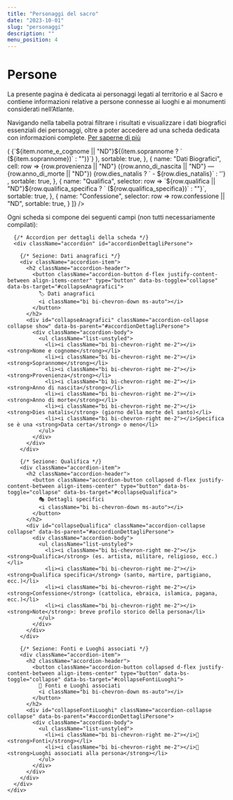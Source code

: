 ```yaml
---
title: "Personaggi del sacro"
date: "2023-10-01"
slug: "personaggi"
description: ""
menu_position: 4
---
```



# Persone

<Row className="my-4">
<Col md={12}>
<div className="bg-light p-4 rounded shadow-sm text-center">
La presente pagina è dedicata ai personaggi legati al territorio e al Sacro e contiene informazioni
relative a persone connesse ai luoghi e ai monumenti considerati nell’Atlante. 

Navigando nella tabella potrai filtrare i risultati e visualizzare i dati biografici essenziali 
dei personaggi, oltre a poter accedere ad una scheda dedicata con informazioni complete.
<a href="#dettagli" className="btn btn-primary mt-3">
        Per saperne di più
      </a>
</div>
</Col>
</Row>

<Row className="my-4">
<Col md={12}>
<DataTb
  source={{
    directus:{
      table: "persona",
      queryString: "limit=-1&offset=0&fields=*,fonti.fonte_id.titolo_completo",
    }
  }}
  striped={true}
  className="data-table shadow"
  columns={[
    {
      name: "Personaggio",
      selector: item => (
        <Link to={`/personaggio/?tb=persona&id=${item.id}`}>
          {`${item.nome_e_cognome || "ND"}${(item.soprannome ? ` (${item.soprannome})` : "")}`}
        </Link>
      ),
      sortable: true,
    },
    {
      name: "Dati Biografici",
      cell: row => <span className={row.data_certa ? "" : "red-text"}>
        {row.provenienza || "ND"} ({row.anno_di_nascita || "ND"} — {row.anno_di_morte || "ND"}) {row.dies_natalis ? ` - ${row.dies_natalis}` : ''}
      </span>,
      sortable: true,
    },
    {
      name: "Qualifica",
      selector: row => `${row.qualifica || "ND"}${row.qualifica_specifica ? ` (${row.qualifica_specifica})` : ""}`,
      sortable: true,
    },
    {
      name: "Confessione",
      selector: row => row.confessione || "ND",
      sortable: true,
    }
  ]}
/>
</Col>
</Row>

<Row className="my-4" id="dettagli">
  <Col md={12}>
    <div className="bg-light p-4 rounded shadow-sm">
      <p className="text-center">
        Ogni scheda si compone dei seguenti campi (non tutti necessariamente compilati):
      </p>

      {/* Accordion per dettagli della scheda */}
      <div className="accordion" id="accordionDettagliPersone">
        
        {/* Sezione: Dati anagrafici */}
        <div className="accordion-item">
          <h2 className="accordion-header">
            <button className="accordion-button d-flex justify-content-between align-items-center" type="button" data-bs-toggle="collapse" data-bs-target="#collapseAnagrafici">
              🏷️ Dati anagrafici
              <i className="bi bi-chevron-down ms-auto"></i>
            </button>
          </h2>
          <div id="collapseAnagrafici" className="accordion-collapse collapse show" data-bs-parent="#accordionDettagliPersone">
            <div className="accordion-body">
              <ul className="list-unstyled">
                <li><i className="bi bi-chevron-right me-2"></i><strong>Nome e cognome</strong></li>
                <li><i className="bi bi-chevron-right me-2"></i><strong>Soprannome</strong></li>
                <li><i className="bi bi-chevron-right me-2"></i><strong>Provenienza</strong></li>
                <li><i className="bi bi-chevron-right me-2"></i><strong>Anno di nascita</strong></li>
                <li><i className="bi bi-chevron-right me-2"></i><strong>Anno di morte</strong></li>
                <li><i className="bi bi-chevron-right me-2"></i><strong>Dies natalis</strong> (giorno della morte del santo)</li>
                <li><i className="bi bi-chevron-right me-2"></i>Specifica se è una <strong>Data certa</strong> o meno</li>
              </ul>
            </div>
          </div>
        </div>

        {/* Sezione: Qualifica */}
        <div className="accordion-item">
          <h2 className="accordion-header">
            <button className="accordion-button collapsed d-flex justify-content-between align-items-center" type="button" data-bs-toggle="collapse" data-bs-target="#collapseQualifica">
              🎭 Dettagli specifici
              <i className="bi bi-chevron-down ms-auto"></i>
            </button>
          </h2>
          <div id="collapseQualifica" className="accordion-collapse collapse" data-bs-parent="#accordionDettagliPersone">
            <div className="accordion-body">
              <ul className="list-unstyled">
                <li><i className="bi bi-chevron-right me-2"></i><strong>Qualifica</strong> (es. artista, militare, religioso, ecc.)</li>
                <li><i className="bi bi-chevron-right me-2"></i><strong>Qualifica specifica</strong> (santo, martire, partigiano, ecc.)</li>
                <li><i className="bi bi-chevron-right me-2"></i><strong>Confessione</strong> (cattolica, ebraica, islamica, pagana, ecc.)</li>
                <li><i className="bi bi-chevron-right me-2"></i><strong>Note</strong>: breve profilo storico della persona</li>
              </ul>
            </div>
          </div>
        </div>

        {/* Sezione: Fonti e Luoghi associati */}
        <div className="accordion-item">
          <h2 className="accordion-header">
            <button className="accordion-button collapsed d-flex justify-content-between align-items-center" type="button" data-bs-toggle="collapse" data-bs-target="#collapseFontiLuoghi">
              📜 Fonti e Luoghi associati
              <i className="bi bi-chevron-down ms-auto"></i>
            </button>
          </h2>
          <div id="collapseFontiLuoghi" className="accordion-collapse collapse" data-bs-parent="#accordionDettagliPersone">
            <div className="accordion-body">
              <ul className="list-unstyled">
                <li><i className="bi bi-chevron-right me-2"></i>🔗 <strong>Fonti</strong></li>
                <li><i className="bi bi-chevron-right me-2"></i>🔗 <strong>Luoghi associati alla persona</strong></li>
              </ul>
            </div>
          </div>
        </div>
      </div>
    </div>
  </Col>
</Row>